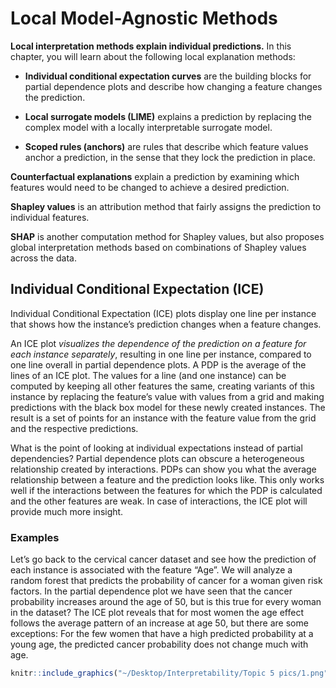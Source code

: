 # Local Model-Agnostic Methods

**Local interpretation methods explain individual predictions.** In this chapter, you will learn about the following local explanation methods:

* **Individual conditional expectation curves** are the building blocks for partial dependence plots and describe how changing a feature changes the prediction.

* **Local surrogate models (LIME)** explains a prediction by replacing the complex model with a locally interpretable surrogate model.

* **Scoped rules (anchors)** are rules that describe which feature values anchor a prediction, in the sense that they lock the prediction in place.

**Counterfactual explanations** explain a prediction by examining which features would need to be changed to achieve a desired prediction.

**Shapley values** is an attribution method that fairly assigns the prediction to individual features.

**SHAP** is another computation method for Shapley values, but also proposes global interpretation methods based on combinations of Shapley values across the data.

## Individual Conditional Expectation (ICE)

Individual Conditional Expectation (ICE) plots display one line per instance that shows how the instance’s prediction changes when a feature changes.

An ICE plot *visualizes the dependence of the prediction on a feature for each instance separately*, resulting in one line per instance, compared to one line overall in partial dependence plots. A PDP is the average of the lines of an ICE plot. The values for a line (and one instance) can be computed by keeping all other features the same, creating variants of this instance by replacing the feature’s value with values from a grid and making predictions with the black box model for these newly created instances. The result is a set of points for an instance with the feature value from the grid and the respective predictions.

What is the point of looking at individual expectations instead of partial dependencies? Partial dependence plots can obscure a heterogeneous relationship created by interactions. PDPs can show you what the average relationship between a feature and the prediction looks like. This only works well if the interactions between the features for which the PDP is calculated and the other features are weak. In case of interactions, the ICE plot will provide much more insight.

### Examples

Let’s go back to the cervical cancer dataset and see how the prediction of each instance is associated with the feature “Age”. We will analyze a random forest that predicts the probability of cancer for a woman given risk factors. In the partial dependence plot we have seen that the cancer probability increases around the age of 50, but is this true for every woman in the dataset? The ICE plot reveals that for most women the age effect follows the average pattern of an increase at age 50, but there are some exceptions: For the few women that have a high predicted probability at a young age, the predicted cancer probability does not change much with age.

```r
knitr::include_graphics("~/Desktop/Interpretability/Topic 5 pics/1.png")
```














